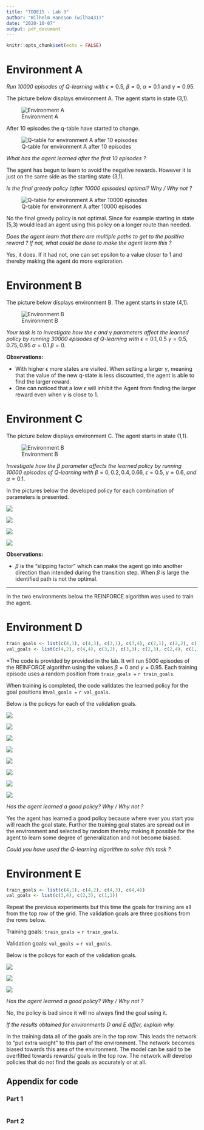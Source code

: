 ```yaml
---
title: "TDDE15 - Lab 3"
author: "Wilhelm Hansson (wilha431)"
date: "2020-10-07"
output: pdf_document
---
```


```r
knitr::opts_chunk$set(echo = FALSE)

```

# Environment A

*Run 10000 episodes of Q-learning with* $\epsilon = 0.5$, $\beta = 0$, $\alpha = 0.1$ and $\gamma = 0.95$.

The picture below displays environment A. The agent starts in state (3,1).

![Environment A](./pictures-1/1.png)

After 10 episodes the q-table have started to change.

![Q-table for environment A after 10 episodes](./pictures-1/2.png)

*What has the agent learned after the first 10 episodes ?*

The agent has begun to learn to avoid the negative rewards. However it is just on the same side as the starting state (3,1).

*Is the final greedy policy (after 10000 episodes) optimal? Why / Why not ?*

![Q-table for environment A after 10000 episodes](./pictures-1/5.png)

No the final greedy policy is not optimal. Since for example starting in state (5,3) would lead an agent using this policy on a longer route than needed.

*Does the agent learn that there are multiple paths to get to the positive reward ? If not, what could be done to make the agent learn this ?*

Yes, it does. If it had not, one can set epsilon to a value closer to 1 and thereby making the agent do more exploration.

# Environment B

The picture below displays environment B. The agent starts in state (4,1).

![Environment B](./pictures-1/6.png)

*Your task is to investigate how the* $\epsilon$ *and* $\gamma$ *parameters affect the learned policy by running 30000 episodes of Q-learning with* $\epsilon = 0.1, 0.5$ $\gamma = 0.5, 0.75, 0.95$ $\alpha = 0.1$ $\beta = 0$.

**Observations:**

+ With higher $\epsilon$ more states are visited. When setting a larger $\gamma$, meaning that the value of the new q-state is less discounted, the agent is able to find the larger reward.
+ One can noticed that a low $\epsilon$ will inhibit the Agent from finding the larger reward even when $\gamma$ is close to 1.

# Environment C

The picture below displays environment C. The agent starts in state (1,1).

![Environment B](./pictures-1/25.png)

*Investigate how the* $\beta$ *parameter affects the learned policy by running 10000 episodes of Q-learning with* $\beta = 0, 0.2, 0.4, 0.66$, $\epsilon = 0.5$, $\gamma = 0.6$, *and* $\alpha = 0.1$.



In the pictures below the developed policy for each combination of parameters is presented.

![](./pictures-1/26.png)

![](./pictures-1/27.png)

![](./pictures-1/28.png)

![](./pictures-1/29.png)

**Observations:**

+ $\beta$ is the "slipping factor" which can make the agent go into another direction than intended during the transition step. When $\beta$ is large the identified path is not the optimal.

---

In the two environments below the REINFORCE algorithm was used to train the agent.

# Environment D

```r
train_goals <- list(c(4,1), c(4,3), c(3,1), c(3,4), c(2,1), c(2,2), c(1,2), c(1,3))
val_goals <- list(c(4,2), c(4,4), c(3,2), c(3,3), c(2,3), c(2,4), c(1,1), c(1,4))
```


*The code is provided by provided in the lab. It will run 5000 episodes of the REINFORCE algorithm using the values $\beta = 0$ and $\gamma = 0.95$. Each training episode uses a random position from `train_goals = ` `r train_goals`.

When training is completed, the code validates the learned policy for the goal positions in`val_goals = ` `r val_goals`.

Below is the policys for each of the validation goals.

![](./pictures-2/9.png)

![](./pictures-2/10.png)

![](./pictures-2/11.png)

![](./pictures-2/12.png)

![](./pictures-2/13.png)

![](./pictures-2/14.png)

![](./pictures-2/15.png)

![](./pictures-2/16.png)


*Has the agent learned a good policy? Why / Why not ?*

Yes the agent has learned a good policy because where ever you start you will reach the goal state. Further the training goal states are spread out in the environment and selected by random thereby making it possible for the agent to learn some degree of generalization and not become biased.

*Could you have used the Q-learning algorithm to solve this task ?*

# Environment E


```r
train_goals <- list(c(4,1), c(4,2), c(4,3), c(4,4))
val_goals <- list(c(3,4), c(2,3), c(1,1))
```

Repeat the previous experiments but this time the goals for training are all from the top row of the grid. The validation goals are three positions from the rows below.

Training goals: `train_goals = ` `r train_goals`.

Validation goals: `val_goals = ` `r val_goals`.

Below is the policys for each of the validation goals.

![](./pictures-2/E-4.png)

![](./pictures-2/E-5.png)

![](./pictures-2/E-6.png)

*Has the agent learned a good policy? Why / Why not ?*

No, the policy is bad since it will no always find the goal using it.

*If the results obtained for environments D and E differ, explain why.*

In the training data all of the goals are in the top row. This leads the network to "put extra weight" to this part of the environment. The network becomes biased towards this area of the environment. The model can be said to be overfitted towards rewards/ goals in the top row. The network will develop policies that do not find the goals as accurately or at all.

\newpage

## Appendix for code

### Part 1

```r
```

\newpage

### Part 2

```r
```